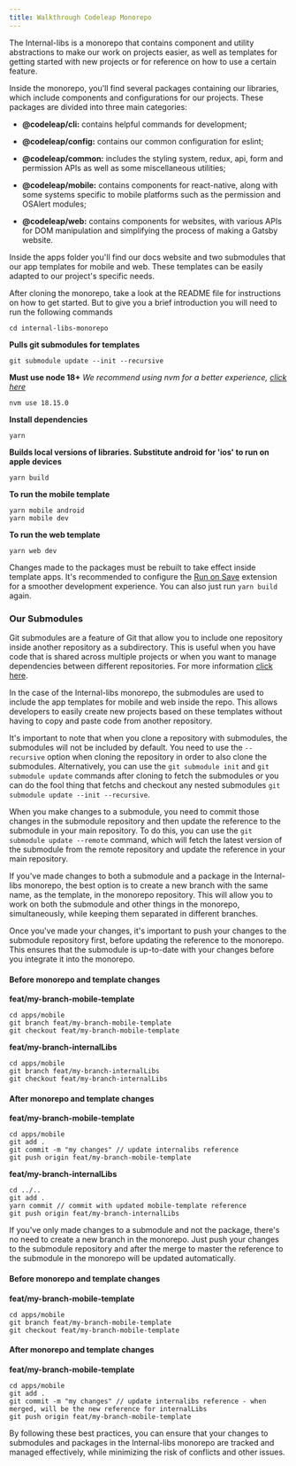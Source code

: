 ```yaml
---
title: Walkthrough Codeleap Monorepo
---
```


The Internal-libs is a monorepo that contains component and utility abstractions to make our work on projects easier, as well as templates for getting started with new projects or for reference on how to use a certain feature.

Inside the monorepo, you'll find several packages containing our libraries, which include components and configurations for our projects. These packages are divided into three main categories:
- **@codeleap/cli:** contains helpful commands for development;

- **@codeleap/config:** contains our common configuration for eslint;

- **@codeleap/common:** includes the styling system, redux, api, form and permission APIs as well as some miscellaneous utilities;

- **@codeleap/mobile:** contains components for react-native, along with some systems specific to mobile platforms such as the permission and OSAlert modules;

- **@codeleap/web:** contains components for websites, with various APIs for DOM manipulation and simplifying the process of making a Gatsby website.

Inside the apps folder you'll find our docs website and two submodules that our app templates for mobile and web. These templates can be easily adapted to our project's specific needs.

After cloning the monorepo, take a look at the README file for instructions on how to get started. But to give you a brief introduction you will need to run the following commands

```
cd internal-libs-monorepo
```

**Pulls git submodules for templates**
```
git submodule update --init --recursive
```

**Must use node 18+**
*We recommend using nvm for a better experience, [click here](https://github.com/nvm-sh/nvm)*
```
nvm use 18.15.0
```

**Install dependencies**
```
yarn 
```

**Builds local versions of libraries. Substitute android for 'ios' to run on apple devices**
```
yarn build
```

**To run the mobile template**
```
yarn mobile android
yarn mobile dev
```

**To run the web template**
```
yarn web dev
```

Changes made to the packages must be rebuilt to take effect inside template apps. It's recommended to configure the [Run on Save](https://marketplace.visualstudio.com/items?itemName=pucelle.run-on-save) extension for a smoother development experience. You can also just run `yarn build` again.

### Our Submodules

Git submodules are a feature of Git that allow you to include one repository inside another repository as a subdirectory. This is useful when you have code that is shared across multiple projects or when you want to manage dependencies between different repositories. For more information [click here](https://git-scm.com/book/en/v2/Git-Tools-Submodules).

In the case of the Internal-libs monorepo, the submodules are used to include the app templates for mobile and web inside the repo. This allows developers to easily create new projects based on these templates without having to copy and paste code from another repository.

It's important to note that when you clone a repository with submodules, the submodules will not be included by default. You need to use the `--recursive` option when cloning the repository in order to also clone the submodules. Alternatively, you can use the `git submodule init` and `git submodule update` commands after cloning to fetch the submodules or you can do the fool thing that fetchs and checkout any nested submodules `git submodule update --init --recursive`.

When you make changes to a submodule, you need to commit those changes in the submodule repository and then update the reference to the submodule in your main repository. To do this, you can use the `git submodule update --remote` command, which will fetch the latest version of the submodule from the remote repository and update the reference in your main repository.

If you've made changes to both a submodule and a package in the Internal-libs monorepo, the best option is to create a new branch with the same name, as the template, in the monorepo repository. This will allow you to work on both the submodule and other things in the monorepo, simultaneously, while keeping them separated in different branches.

Once you've made your changes, it's important to push your changes to the submodule repository first, before updating the reference to the monorepo. This ensures that the submodule is up-to-date with your changes before you integrate it into the monorepo.

#### Before monorepo and template changes
**feat/my-branch-mobile-template**
```
cd apps/mobile
git branch feat/my-branch-mobile-template
git checkout feat/my-branch-mobile-template
```

**feat/my-branch-internalLibs**
```
cd apps/mobile
git branch feat/my-branch-internalLibs
git checkout feat/my-branch-internalLibs
```

#### After monorepo and template changes
**feat/my-branch-mobile-template**
```
cd apps/mobile
git add .
git commit -m "my changes" // update internalibs reference
git push origin feat/my-branch-mobile-template
```

**feat/my-branch-internalLibs**
```
cd ../..
git add . 
yarn commit // commit with updated mobile-template reference
git push origin feat/my-branch-internalLibs
```


If you've only made changes to a submodule and not the package, there's no need to create a new branch in the monorepo. Just push your changes to the submodule repository and after the merge to master the reference to the submodule in the monorepo will be updated automatically.

#### Before monorepo and template changes
**feat/my-branch-mobile-template**
```
cd apps/mobile
git branch feat/my-branch-mobile-template
git checkout feat/my-branch-mobile-template
```

#### After monorepo and template changes
**feat/my-branch-mobile-template**
```
cd apps/mobile
git add .
git commit -m "my changes" // update internalibs reference - when merged, will be the new reference for internalLibs
git push origin feat/my-branch-mobile-template
```

By following these best practices, you can ensure that your changes to submodules and packages in the Internal-libs monorepo are tracked and managed effectively, while minimizing the risk of conflicts and other issues.